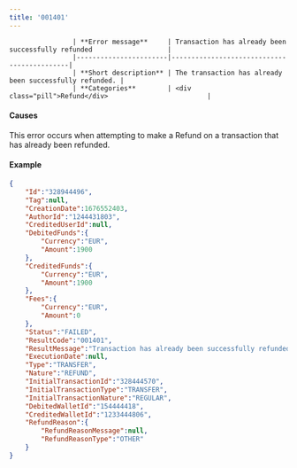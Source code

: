 ---
title: '001401'  
---


                    | **Error message**     | Transaction has already been successfully refunded                   |
                    |-----------------------|--------------------------------------------|
                    | **Short description** | The transaction has already been successfully refunded. |
                    | **Categories**        | <div class="pill">Refund</div>                         |
                  

#### Causes  

This error occurs when attempting to make a Refund on a transaction that has already been refunded.  

#### Example  
```json API Response
{
    "Id":"328944496",
    "Tag":null,
    "CreationDate":1676552403,
    "AuthorId":"1244431803",
    "CreditedUserId":null,
    "DebitedFunds":{
        "Currency":"EUR",
        "Amount":1900
    },
    "CreditedFunds":{
        "Currency":"EUR",
        "Amount":1900
    },
    "Fees":{
        "Currency":"EUR",
        "Amount":0
    },
    "Status":"FAILED",
    "ResultCode":"001401",
    "ResultMessage":"Transaction has already been successfully refunded",
    "ExecutionDate":null,
    "Type":"TRANSFER",
    "Nature":"REFUND",
    "InitialTransactionId":"328444570",
    "InitialTransactionType":"TRANSFER",
    "InitialTransactionNature":"REGULAR",
    "DebitedWalletId":"154444418",
    "CreditedWalletId":"1233444806",
    "RefundReason":{
        "RefundReasonMessage":null,
        "RefundReasonType":"OTHER"
    }
}
```